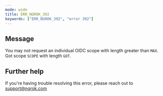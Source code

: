 ```yaml
---
mode: wide
title: ERR_NGROK_392
keywords: ["ERR_NGROK_392", "error 392"]
---
```


## Message

You may not request an individual OIDC scope with length greater than `MAX`. Got scope `SCOPE` with length `GOT`.

## Further help

If you're having trouble resolving this error, please reach out to [support@ngrok.com](mailto:support@ngrok.com?subject=Help%20with%20ERR_NGROK_392)
